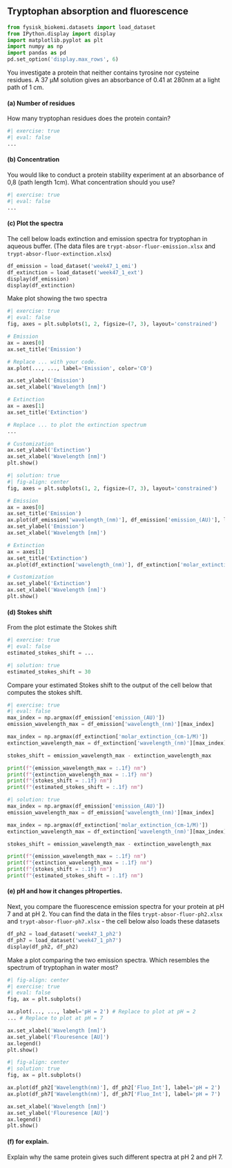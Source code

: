 ## Tryptophan absorption and fluorescence

```python
from fysisk_biokemi.datasets import load_dataset
from IPython.display import display
import matplotlib.pyplot as plt
import numpy as np
import pandas as pd
pd.set_option('display.max_rows', 6)
```

You investigate a protein that neither contains tyrosine nor cysteine residues. A 37 µM solution gives an absorbance of 0.41 at 280nm at a light path of 1 cm.

#### (a) Number of residues

How many tryptophan residues does the protein contain?

```python
#| exercise: true
#| eval: false
...
```

#### (b) Concentration

You would like to conduct a protein stability experiment at an absorbance of 0,8 (path length 1cm). What concentration should you use?

```python
#| exercise: true
#| eval: false
...
```

#### (c) Plot the spectra

The cell below loads extinction and emission spectra for tryptophan in aqueous buffer. (The data files are 
`trypt-absor-fluor-emission.xlsx` and `trypt-absor-fluor-extinction.xlsx`)

```python
df_emission = load_dataset('week47_1_emi')
df_extinction = load_dataset('week47_1_ext')
display(df_emission)
display(df_extinction)
```

Make plot showing the two spectra 

```python
#| exercise: true
#| eval: false
fig, axes = plt.subplots(1, 2, figsize=(7, 3), layout='constrained')

# Emission 
ax = axes[0]
ax.set_title('Emission')

# Replace ... with your code.
ax.plot(..., ..., label='Emission', color='C0')

ax.set_ylabel('Emission')
ax.set_xlabel('Wavelength [nm]')

# Extinction
ax = axes[1]
ax.set_title('Extinction')

# Replace ... to plot the extinction spectrum
...

# Customization
ax.set_ylabel('Extinction')
ax.set_xlabel('Wavelength [nm]')
plt.show()
```

```python
#| solution: true
#| fig-align: center
fig, axes = plt.subplots(1, 2, figsize=(7, 3), layout='constrained')

# Emission 
ax = axes[0]
ax.set_title('Emission')
ax.plot(df_emission['wavelength_(nm)'], df_emission['emission_(AU)'], label='Emission', color='C0')
ax.set_ylabel('Emission')
ax.set_xlabel('Wavelength [nm]')

# Extinction
ax = axes[1]
ax.set_title('Extinction')
ax.plot(df_extinction['wavelength_(nm)'], df_extinction['molar_extinction_(cm-1/M)'], label='Extinction', color='C1')

# Customization
ax.set_ylabel('Extinction')
ax.set_xlabel('Wavelength [nm]')
plt.show()
```

#### (d) Stokes shift

From the plot estimate the Stokes shift

```python
#| exercise: true
#| eval: false
estimated_stokes_shift = ...
```

```python
#| solution: true
estimated_stokes_shift = 30
```

Compare your estimated Stokes shift to the output of the cell below that computes 
the stokes shift. 

```python
#| exercise: true
#| eval: false
max_index = np.argmax(df_emission['emission_(AU)'])
emission_wavelength_max = df_emission['wavelength_(nm)'][max_index]

max_index = np.argmax(df_extinction['molar_extinction_(cm-1/M)'])
extinction_wavelength_max = df_extinction['wavelength_(nm)'][max_index]

stokes_shift = emission_wavelength_max - extinction_wavelength_max

print(f"{emission_wavelength_max = :.1f} nm")
print(f"{extinction_wavelength_max = :.1f} nm")
print(f"{stokes_shift = :.1f} nm")
print(f"{estimated_stokes_shift = :.1f} nm")
```

```python
#| solution: true
max_index = np.argmax(df_emission['emission_(AU)'])
emission_wavelength_max = df_emission['wavelength_(nm)'][max_index]

max_index = np.argmax(df_extinction['molar_extinction_(cm-1/M)'])
extinction_wavelength_max = df_extinction['wavelength_(nm)'][max_index]

stokes_shift = emission_wavelength_max - extinction_wavelength_max

print(f"{emission_wavelength_max = :.1f} nm")
print(f"{extinction_wavelength_max = :.1f} nm")
print(f"{stokes_shift = :.1f} nm")
print(f"{estimated_stokes_shift = :.1f} nm")
```

#### (e) pH and how it changes pHroperties.

Next, you compare the fluorescence emission spectra for your protein at pH 7 and at pH 2. You can find the data in the files `trypt-absor-fluor-ph2.xlsx` and `trypt-absor-fluor-ph7.xlsx` - the cell below also loads these datasets 

```python
df_ph2 = load_dataset('week47_1_ph2')
df_ph7 = load_dataset('week47_1_ph7')
display(df_ph2, df_ph2)
```

Make a plot comparing the two emission spectra. Which resembles the spectrum of tryptophan in water most?

```python
#| fig-align: center
#| exercise: true
#| eval: false
fig, ax = plt.subplots()

ax.plot(..., ..., label='pH = 2') # Replace to plot at pH = 2
... # Replace to plot at pH = 7

ax.set_xlabel('Wavelength [nm]')
ax.set_ylabel('Flouresence [AU]')
ax.legend()
plt.show()
```

```python
#| fig-align: center
#| solution: true
fig, ax = plt.subplots()

ax.plot(df_ph2['Wavelength(nm)'], df_ph2['Fluo_Int'], label='pH = 2')
ax.plot(df_ph7['Wavelength(nm)'], df_ph7['Fluo_Int'], label='pH = 7')

ax.set_xlabel('Wavelength [nm]')
ax.set_ylabel('Flouresence [AU]')
ax.legend()
plt.show()
```

#### (f) for explain.

Explain why the same protein gives such different spectra at pH 2 and pH 7. 
 
